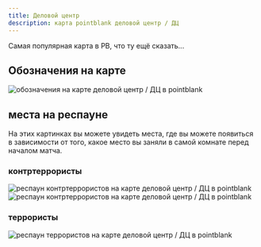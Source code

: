 ```yaml
---
title: Деловой центр
description: карта pointblank деловой центр / ДЦ
---
```


Самая популярная карта в PB, что ту ещё сказать...

## Обозначения на карте

<Image src={map} alt="обозначения на карте деловой центр / ДЦ в pointblank" />

## места на респауне

На этих картинках вы можете увидеть места, где вы можете появиться в зависимости от того, какое место вы заняли в самой комнате перед началом матча.

### контртеррористы

<Image src={ctRespStartPosFirst} alt="респаун контртеррористов на карте деловой центр / ДЦ в pointblank" />
<Image src={ctRespStartPosSecond} alt="респаун контртеррористов на карте деловой центр / ДЦ в pointblank" />

### террористы

<Image src={tRespStartPos} alt="респаун террористов на карте деловой центр / ДЦ в pointblank" />


